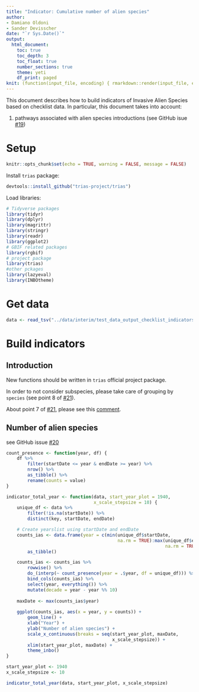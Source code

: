 ```yaml
---
title: "Indicator: Cumulative number of alien species"
author:
- Damiano Oldoni
- Sander Devisscher
date: "`r Sys.Date()`"
output:
  html_document:
    toc: true
    toc_depth: 3
    toc_float: true
    number_sections: true
    theme: yeti
    df_print: paged
knit: (function(input_file, encoding) { rmarkdown::render(input_file, encoding = encoding, output_file = paste0("../docs/",sub(".Rmd", ".html", basename(input_file))))})
---
```


This document describes how to build indicators of Invasive Alien Species based on checklist data. In particular, this document takes into account:

1. pathways associated with alien species introductions (see GitHub isue [#19](https://github.com/trias-project/pipeline/issues/19))

# Setup

```r
knitr::opts_chunk$set(echo = TRUE, warning = FALSE, message = FALSE)
```

Install `trias` package:

```r
devtools::install_github("trias-project/trias")
```

Load libraries:

```r
# Tidyverse packages
library(tidyr)
library(dplyr)
library(magrittr)
library(stringr)
library(readr)
library(ggplot2)
# GBIF related packages
library(rgbif)
# project package
library(trias)
#other pckages
library(lazyeval)
library(INBOtheme)

```

# Get data

```r
data <- read_tsv("../data/interim/test_data_output_checklist_indicators.tsv")

```

# Build indicators

## Introduction

New functions should be written in `trias` official project package.

In order to not consider subspecies, please take care of grouping by `species` (see point 8 of [#21](https://github.com/trias-project/pipeline/issues/21)).

About point 7 of [#21](https://github.com/trias-project/pipeline/issues/21), please see this [comment](https://github.com/trias-project/pipeline/issues/21#issuecomment-381164874).

## Number of alien species

see GitHub issue [#20](https://github.com/trias-project/pipeline/issues/20)

```r

count_presence <- function(year, df) {
    df %>% 
        filter(startDate <= year & endDate >= year) %>%
        nrow() %>% 
        as_tibble() %>% 
        rename(counts = value)
}

indicator_total_year <- function(data, start_year_plot = 1940, 
                                 x_scale_stepsize = 10) {
    unique_df <- data %>%
        filter(!is.na(startDate)) %>%
        distinct(key, startDate, endDate)

    # Create yearslist using startDate and endDate 
    counts_ias <- data.frame(year = c(min(unique_df$startDate, 
                                          na.rm = TRUE):max(unique_df$endDate, 
                                                            na.rm = TRUE))) %>%
        as_tibble()

    counts_ias <- counts_ias %>%
        rowwise() %>%
        do_(interp(~ count_presence(year = .$year, df = unique_df))) %>%
        bind_cols(counts_ias) %>% 
        select(year, everything()) %>%
        mutate(decade = year - year %% 10)
    
    maxDate <- max(counts_ias$year)
    
    ggplot(counts_ias, aes(x = year, y = counts)) +
        geom_line() +
        xlab("Year") +
        ylab("Number of alien species") +
        scale_x_continuous(breaks = seq(start_year_plot, maxDate, 
                                        x_scale_stepsize)) +
        xlim(start_year_plot, maxDate) +
        theme_inbo()
}


```


```r
start_year_plot <- 1940
x_scale_stepsize <- 10

indicator_total_year(data, start_year_plot, x_scale_stepsize)
```


